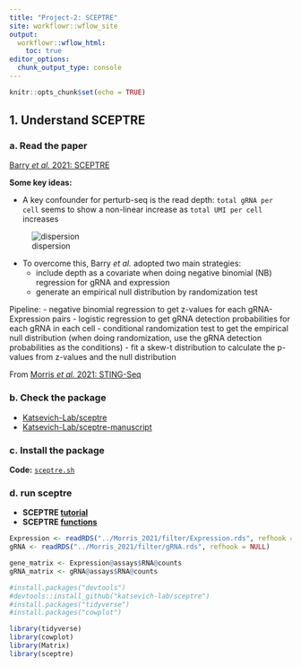 ```yaml
---
title: "Project-2: SCEPTRE"
site: workflowr::wflow_site
output:
  workflowr::wflow_html:
    toc: true
editor_options:
  chunk_output_type: console
---
```


```r
knitr::opts_chunk$set(echo = TRUE)
```

## 1. Understand SCEPTRE

### a. Read the paper

[Barry *et al.* 2021: SCEPTRE](https://chenh19.github.io/rotation2/refs/Barry_2021.pdf)

**Some key ideas:**  

- A key confounder for perturb-seq is the read depth: ```total gRNA per cell``` seems to show a non-linear increase as ```total UMI per cell``` increases

![dispersion](https://raw.githubusercontent.com/chenh19/rotation2/main/output/SCEPTRE/dispersion.png)  

- To overcome this, Barry *et al.* adopted two main strategies:
  - include depth as a covariate when doing negative binomial (NB) regression for gRNA and expression
  - generate an empirical null distribution by randomization test

Pipeline:
  - negative binomial regression to get z-values for each gRNA-Expression pairs
  - logistic regression to get gRNA detection probabilities for each gRNA in each cell
  - conditional randomization test to get the empirical null distribution (when doing randomization, use the gRNA detection probabilities as the conditions)
  - fit a skew-t distribution to calculate the p-values from z-values and the null distribution

From [Morris *et al.* 2021: STING-Seq](https://chenh19.github.io/rotation2/refs/Morris_2020.pdf)

### b. Check the package

- [Katsevich-Lab/sceptre](https://github.com/Katsevich-Lab/sceptre)
- [Katsevich-Lab/sceptre-manuscript](https://github.com/Katsevich-Lab/sceptre-manuscript)

### c. Install the package

**Code:** [```sceptre.sh```](https://raw.githubusercontent.com/chenh19/rotation2/main/code/0_prepare/sceptre.sh)  

### d. run sceptre

- **SCEPTRE [tutorial](https://katsevich-lab.github.io/sceptre/articles/using_sceptre_v2.html)**
- **SCEPTRE [functions](https://katsevich-lab.github.io/sceptre/reference/index.html)**

```r
Expression <- readRDS("../Morris_2021/filter/Expression.rds", refhook = NULL)
gRNA <- readRDS("../Morris_2021/filter/gRNA.rds", refhook = NULL)

gene_matrix <- Expression@assays$RNA@counts
gRNA_matrix <- gRNA@assays$RNA@counts

```

```r
#install.packages("devtools")
#devtools::install_github("katsevich-lab/sceptre")
#install.packages("tidyverse")
#install.packages("cowplot")

library(tidyverse)
library(cowplot)
library(Matrix)
library(sceptre)
```